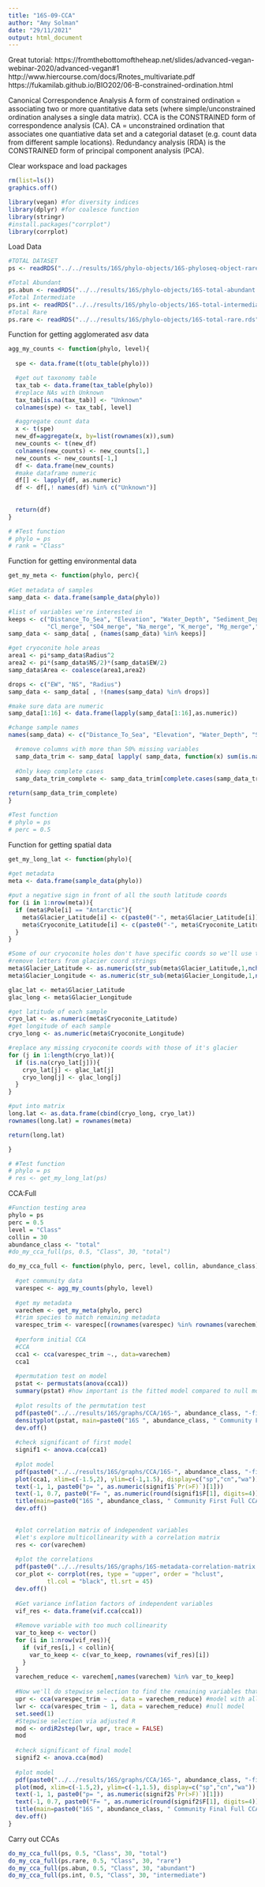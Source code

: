 ```yaml
---
title: "16S-09-CCA"
author: "Amy Solman"
date: "29/11/2021"
output: html_document
---
```


Great tutorial: https://fromthebottomoftheheap.net/slides/advanced-vegan-webinar-2020/advanced-vegan#1
http://www.hiercourse.com/docs/Rnotes_multivariate.pdf
https://fukamilab.github.io/BIO202/06-B-constrained-ordination.html

Canonical Correspondence Analysis
A form of constrained ordination = associating two or more quantitative data sets (where simple/unconstrained ordination analyses a single data matrix).
CCA is the CONSTRAINED form of correspondence analysis (CA). CA = unconstrained ordination that associates one quantiative data set and a categorial dataset (e.g. count data from different sample locations).
Redundancy analysis (RDA) is the CONSTRAINED form of principal component analysis (PCA).


Clear workspace and load packages
```r
rm(list=ls())
graphics.off()

library(vegan) #for diversity indices
library(dplyr) #for coalesce function
library(stringr)
#install.packages("corrplot")
library(corrplot)
```

Load Data
```r
#TOTAL DATASET
ps <- readRDS("../../results/16S/phylo-objects/16S-phyloseq-object-rarefied-decontam.rds")

#Total Abundant
ps.abun <- readRDS("../../results/16S/phylo-objects/16S-total-abundant.rds")
#Total Intermediate
ps.int <- readRDS("../../results/16S/phylo-objects/16S-total-intermediate.rds")
#Total Rare
ps.rare <- readRDS("../../results/16S/phylo-objects/16S-total-rare.rds")
```

Function for getting agglomerated asv data
```r
agg_my_counts <- function(phylo, level){
  
  spe <- data.frame(t(otu_table(phylo)))

  #get out taxonomy table
  tax_tab <- data.frame(tax_table(phylo))
  #replace NAs with Unknown
  tax_tab[is.na(tax_tab)] <- "Unknown"
  colnames(spe) <- tax_tab[, level]

  #aggregate count data
  x <- t(spe)
  new_df=aggregate(x, by=list(rownames(x)),sum)
  new_counts <- t(new_df)
  colnames(new_counts) <- new_counts[1,]
  new_counts <- new_counts[-1,]
  df <- data.frame(new_counts)
  #make dataframe numeric
  df[] <- lapply(df, as.numeric)
  df <- df[,! names(df) %in% c("Unknown")]
  
  
  return(df)
}

# #Test function
# phylo = ps
# rank = "Class"
```

Function for getting environmental data
```r

get_my_meta <- function(phylo, perc){
  
#Get metadata of samples
samp_data <- data.frame(sample_data(phylo))

#list of variables we're interested in 
keeps <- c("Distance_To_Sea", "Elevation", "Water_Depth", "Sediment_Depth", "Total_Depth","Conductivity", "pH", "DOC_mgL.1",
           "Cl_merge", "SO4_merge", "Na_merge", "K_merge", "Mg_merge","Ca_merge", "HCO3_merge", "Radius", "EW", "NS")
samp_data <- samp_data[ , (names(samp_data) %in% keeps)]

#get cryoconite hole areas
area1 <- pi*samp_data$Radius^2
area2 <- pi*(samp_data$NS/2)*(samp_data$EW/2)
samp_data$Area <- coalesce(area1,area2)

drops <- c("EW", "NS", "Radius")
samp_data <- samp_data[ , !(names(samp_data) %in% drops)]

#make sure data are numeric
samp_data[1:16] <- data.frame(lapply(samp_data[1:16],as.numeric))

#change sample names 
names(samp_data) <- c("Distance_To_Sea", "Elevation", "Water_Depth", "Sediment_Depth", "Total_Depth","Conductivity", "pH", "DOC_mgL.1", "Cl", "SO4", "Na", "K", "Mg","Ca", "HCO3", "Area")

  #remove columns with more than 50% missing variables
  samp_data_trim <- samp_data[ lapply( samp_data, function(x) sum(is.na(x)) / length(x) ) < perc ]
  
  #Only keep complete cases
  samp_data_trim_complete <- samp_data_trim[complete.cases(samp_data_trim),]
  
return(samp_data_trim_complete)
}

#Test function
# phylo = ps
# perc = 0.5
```

Function for getting spatial data
```r
get_my_long_lat <- function(phylo){
  
#get metadata
meta <- data.frame(sample_data(phylo))

#put a negative sign in front of all the south latitude coords
for (i in 1:nrow(meta)){
  if (meta$Pole[i] == "Antarctic"){
    meta$Glacier_Latitude[i] <- c(paste0("-", meta$Glacier_Latitude[i]))
    meta$Cryoconite_Latitude[i] <- c(paste0("-", meta$Cryoconite_Latitude[i]))
  }
}

#Some of our cryoconite holes don't have specific coords so we'll use the glacier coordinates
#remove letters from glacier coord strings
meta$Glacier_Latitude <- as.numeric(str_sub(meta$Glacier_Latitude,1,nchar(meta$Glacier_Latitude)-1))
meta$Glacier_Longitude <- as.numeric(str_sub(meta$Glacier_Longitude,1,nchar(meta$Glacier_Longitude)-1))

glac_lat <- meta$Glacier_Latitude
glac_long <- meta$Glacier_Longitude

#get latitude of each sample
cryo_lat <- as.numeric(meta$Cryoconite_Latitude)
#get longitude of each sample
cryo_long <- as.numeric(meta$Cryoconite_Longitude)

#replace any missing cryoconite coords with those of it's glacier
for (j in 1:length(cryo_lat)){
  if (is.na(cryo_lat[j])){
    cryo_lat[j] <- glac_lat[j]
    cryo_long[j] <- glac_long[j]
  }
}

#put into matrix
long.lat <- as.data.frame(cbind(cryo_long, cryo_lat))
rownames(long.lat) = rownames(meta)

return(long.lat)

}

# #Test function
# phylo = ps
# res <- get_my_long_lat(ps)
```

CCA:Full
```r
#Function testing area
phylo = ps
perc = 0.5
level = "Class"
collin = 30
abundance_class <- "total"
#do_my_cca_full(ps, 0.5, "Class", 30, "total")

do_my_cca_full <- function(phylo, perc, level, collin, abundance_class){
  
  #get community data
  varespec <- agg_my_counts(phylo, level)
  
  #get my metadata 
  varechem <- get_my_meta(phylo, perc)
  #trim species to match remaining metadata
  varespec_trim <- varespec[(rownames(varespec) %in% rownames(varechem)),]
  
  #perform initial CCA
  #CCA
  cca1 <- cca(varespec_trim ~., data=varechem)
  cca1
  
  #permutation test on model
  pstat <- permustats(anova(cca1))
  summary(pstat) #how important is the fitted model compared to null model
  
  #plot results of the permutation test
  pdf(paste0("../../results/16S/graphs/CCA/16S-", abundance_class, "-first-CCA-permutation-test-plot.pdf"))
  densityplot(pstat, main=paste0("16S ", abundance_class, " Community First CCA Permutation Test"))
  dev.off()
  
  #check significant of first model
  signif1 <- anova.cca(cca1)
  
  #plot model
  pdf(paste0("../../results/16S/graphs/CCA/16S-", abundance_class, "-first-full-CCA-plot.pdf"))
  plot(cca1, xlim=c(-1.5,2), ylim=c(-1,1.5), display=c("sp","cn","wa"))
  text(-1, 1, paste0("p= ", as.numeric(signif1$`Pr(>F)`)[1]))
  text(-1, 0.7, paste0("F= ", as.numeric(round(signif1$F[1], digits=4))))
  title(main=paste0("16S ", abundance_class, " Community First Full CCA"))
  dev.off()

  
  #plot correlation matrix of independent variables
  #let's explore multicollinearity with a correlation matrix
  res <- cor(varechem)
  
  #plot the correlations
  pdf(paste0("../../results/16S/graphs/16S-metadata-correlation-matrix.pdf"))
  cor_plot <- corrplot(res, type = "upper", order = "hclust", 
           tl.col = "black", tl.srt = 45)
  dev.off()
  
  #Get variance inflation factors of independent variables
  vif_res <- data.frame(vif.cca(cca1))
  
  #Remove variable with too much collinearity
  var_to_keep <- vector()
  for (i in 1:nrow(vif_res)){
    if (vif_res[i,] < collin){
      var_to_keep <- c(var_to_keep, rownames(vif_res)[i])
    }
  }
  varechem_reduce <- varechem[,names(varechem) %in% var_to_keep]
  
  #Now we'll do stepwise selection to find the remaining variables that best explain our data
  upr <- cca(varespec_trim ~ ., data = varechem_reduce) #model with all our variables
  lwr <- cca(varespec_trim ~ 1, data = varechem_reduce) #null model
  set.seed(1)
  #Stepwise selection via adjusted R
  mod <- ordiR2step(lwr, upr, trace = FALSE)
  mod 
  
  #check significant of final model
  signif2 <- anova.cca(mod)
  
  #plot model
  pdf(paste0("../../results/16S/graphs/CCA/16S-", abundance_class, "-final-full-CCA-plot.pdf"))
  plot(mod, xlim=c(-1.5,2), ylim=c(-1,1.5), display=c("sp","cn","wa"))
  text(-1, 1, paste0("p= ", as.numeric(signif2$`Pr(>F)`)[1]))
  text(-1, 0.7, paste0("F= ", as.numeric(round(signif2$F[1], digits=4))))
  title(main=paste0("16S ", abundance_class, " Community Final Full CCA"))
  dev.off()
}

```

Carry out CCAs
```r
do_my_cca_full(ps, 0.5, "Class", 30, "total")
do_my_cca_full(ps.rare, 0.5, "Class", 30, "rare")
do_my_cca_full(ps.abun, 0.5, "Class", 30, "abundant")
do_my_cca_full(ps.int, 0.5, "Class", 30, "intermediate")
```


<!-- CCA:Partial Come back to this -->
<!-- ```{r} -->
<!-- #Function testing area -->
<!-- phylo = ps -->
<!-- perc = 0.5 -->
<!-- level = "Class" -->
<!-- collin = 30 -->
<!-- abundance_class <- "total" -->
<!-- do_my_cca_partial(ps, 0.5, "Class", 30, "total") -->

<!-- do_my_cca_partial <- function(phylo, perc, level, collin, abundance_class){ -->

<!--   #get community data -->
<!--   varespec <- agg_my_counts(phylo, "Class") -->

<!--   #get spatial data -->
<!--   spatial = get_my_long_lat(phylo) -->

<!--   #get my metadata  -->
<!--   varechem <- get_my_meta(phylo, perc) -->
<!--   #trim species to match remaining metadata -->
<!--   varespec_trim <- varespec[(rownames(varespec) %in% rownames(varechem)),] -->
<!--   spatial_trim <- spatial[(rownames(spatial) %in% rownames(varechem)),] -->

<!--   #add lat and long coords to metadata -->
<!--   varechem_comb <- cbind(varechem, spatial_trim) -->

<!--   #Initial CCA -->
<!--   pcca1 <- cca(varespec_trim ~. + Condition(cryo_lat + cryo_long), data=varechem_comb)  -->

<!--   #check significant of first model -->
<!--   signif1 <- anova.cca(pcca1) -->

<!--   #plot model -->
<!--   pdf(paste0("../../results/16S/graphs/CCA/16S-", abundance_class, "-first-partial-CCA-plot.pdf")) -->
<!--   plot(pcca1, xlim=c(-1.5,2), ylim=c(-1,1.5), display=c("sp","cn","wa")) -->
<!--   text(-1, 1, paste0("p= ", as.numeric(signif1$`Pr(>F)`)[1])) -->
<!--   text(-1, 0.7, paste0("F= ", as.numeric(round(signif1$F[1], digits=4)))) -->
<!--   title(main=paste0("16S ", abundance_class, " Community First Partial CCA")) -->
<!--   dev.off() -->

<!--   #plot correlation matrix of independent variables -->
<!--   #let's explore multicollinearity with a correlation matrix -->
<!--   res <- cor(varechem) -->

<!--   #plot the correlations -->
<!--   pdf(paste0("../../results/16S/graphs/CCA/16S-", abundance_class, "-metadata-correlation-matrix.pdf")) -->
<!--   cor_plot <- corrplot(res, type = "upper", order = "hclust",  -->
<!--            tl.col = "black", tl.srt = 45) -->
<!--   dev.off() -->

<!--   #Get variance inflation factors of independent variables -->
<!--   vif_res <- data.frame(vif.cca(pcca1), row.names = ) -->

<!--   #Remove variable with too much collinearity -->
<!--   var_to_keep <- vector() -->
<!--   for (i in 1:nrow(vif_res)){ -->
<!--     if (vif_res[i,] < collin && !is.na(vif_res[i,])){ -->
<!--       var_to_keep <- c(var_to_keep, rownames(vif_res)[i]) -->
<!--     } -->
<!--   } -->
<!--   varechem_reduce <- varechem[,names(varechem) %in% var_to_keep] -->

<!--   #Now we'll do stepwise selection to find the remaining variables that best explain our data -->
<!--   upr <- cca(varespec_trim ~. + Condition(cryo_lat + cryo_long), data=varechem_reduce)  -->
<!--   #upr <- cca(varespec_trim ~ ., data = varechem_reduce) #model with all our variables -->
<!--   lwr <- cca(varespec_trim ~ 1 + Condition(cryo_lat + cryo_long), data=varechem_reduce)  -->
<!--   #lwr <- cca(varespec_trim ~ 1, data = varechem_reduce) #null model -->
<!--   set.seed(1) -->
<!--   #Stepwise selection via adjusted R -->
<!--   mod <- ordiR2step(lwr, upr, trace = FALSE) -->
<!--   mod  -->

<!--   #check significant of final model -->
<!--   signif2 <- anova.cca(mod) -->

<!--   #plot model -->
<!--   pdf(paste0("../../results/16S/graphs/CCA/16S-", abundance_class, "-final-partial-CCA-plot.pdf")) -->
<!--   plot(mod, xlim=c(-1.5,2), ylim=c(-1,1.5), display=c("sp","cn","wa")) -->
<!--   text(-1, 1, paste0("p= ", as.numeric(signif2$`Pr(>F)`)[1])) -->
<!--   text(-1, 0.7, paste0("F= ", as.numeric(round(signif2$F[1], digits=4)))) -->
<!--   title(main=paste0("16S ", abundance_class, " Community Final Partial CCA")) -->
<!--   dev.off() -->
<!-- } -->

<!-- ``` -->





